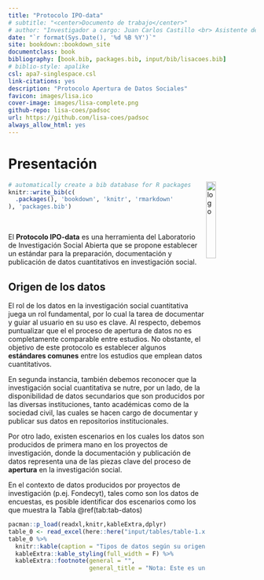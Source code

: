 ```yaml
--- 
title: "Protocolo IPO-data"
# subtitle: "<center>Documento de trabajo</center>"
# author: "Investigador a cargo: Juan Carlos Castillo <br> Asistente de investigación: Valentina Andrade <br> Pasante: Vanessa Leyton"
date: "`r format(Sys.Date(), '%d %B %Y')`"
site: bookdown::bookdown_site
documentclass: book
bibliography: [book.bib, packages.bib, input/bib/lisacoes.bib]
# biblio-style: apalike
csl: apa7-singlespace.csl
link-citations: yes
description: "Protocolo Apertura de Datos Sociales"
favicon: images/lisa.ico
cover-image: images/lisa-complete.png
github-repo: lisa-coes/padsoc
url: https://github.com/lisa-coes/padsoc
always_allow_html: yes
---
```


# Presentación  {-}

<img src="images/ipo-data-hex.png" align="right" alt="logo" style="float: right;width: 20%;max-height: 100%" />     

```r
# automatically create a bib database for R packages
knitr::write_bib(c(
  .packages(), 'bookdown', 'knitr', 'rmarkdown'
), 'packages.bib')
```

<br>

El **Protocolo IPO-data** es una herramienta del Laboratorio de Investigación Social Abierta que se propone establecer un estándar para la preparación, documentación y publicación de datos cuantitativos en investigación social.


## Origen de los datos {-}

El rol de los datos en la investigación social cuantitativa juega un rol fundamental, por lo cual la tarea de documentar y guiar al usuario en su uso es clave. Al respecto, debemos puntualizar que el el proceso de apertura de datos no es completamente comparable entre estudios. No obstante, el objetivo de este protocolo es establecer algunos **estándares comunes** entre los estudios que emplean datos cuantitativos.

En segunda instancia, también debemos reconocer que la investigación social cuantitativa se nutre, por un lado, de la disponibilidad de datos secundarios que son producidos por las diversas instituciones, tanto académicas como de la sociedad civil, las cuales se hacen cargo de documentar y publicar sus datos en repositorios institucionales. 

Por otro lado, existen escenarios en los cuales los datos son producidos de primera mano en los proyectos de investigación, donde la documentación y publicación de datos representa una de las piezas clave del proceso de **apertura** en la investigación social. 


En el contexto de datos producidos por proyectos de investigación (p.ej. Fondecyt), tales como son los datos de encuestas, es posible identificar dos escenarios como los que muestra la Tabla \@ref(tab:tab-datos)  

```r
pacman::p_load(readxl,knitr,kableExtra,dplyr)
table_0 <- read_excel(here::here("input/tables/table-1.xlsx"),sheet = 2)
table_0 %>% 
  knitr::kable(caption = "Tipos de datos según su origen") %>% 
  kableExtra::kable_styling(full_width = F) %>% 
  kableExtra::footnote(general = "",
                       general_title = "Nota: Este es un ejemplo minimalista de cómo podemos obtener datos, sin embargo existen fuentes de datos secundarios o datos primarios que no son de encuestas.") 
```






  
